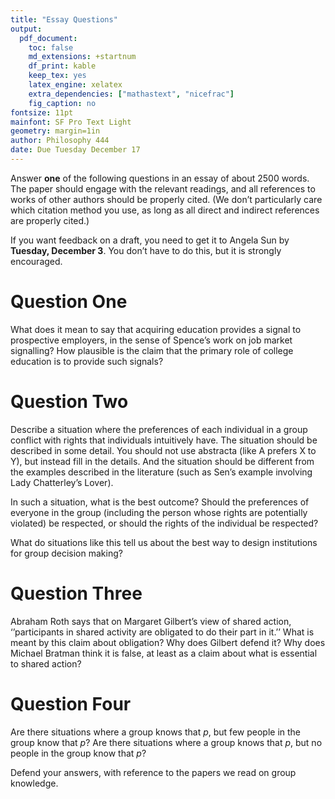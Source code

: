 ```yaml
---
title: "Essay Questions"
output:
  pdf_document:
    toc: false
    md_extensions: +startnum
    df_print: kable
    keep_tex: yes
    latex_engine: xelatex
    extra_dependencies: ["mathastext", "nicefrac"]
    fig_caption: no
fontsize: 11pt
mainfont: SF Pro Text Light
geometry: margin=1in
author: Philosophy 444
date: Due Tuesday December 17
---
```


Answer **one** of the following questions in an essay of about 2500 words. The paper should engage with the relevant readings, and all references to works of other authors should be properly cited. (We don't particularly care which citation method you use, as long as all direct and indirect references are properly cited.)

If you want feedback on a draft, you need to get it to Angela Sun by **Tuesday, December 3**. You don't have to do this, but it is strongly encouraged.

# Question One

What does it mean to say that acquiring education provides a signal to prospective employers, in the sense of Spence's work on job market signalling? How plausible is the claim that the primary role of college education is to provide such signals?

# Question Two

Describe a situation where the preferences of each individual in a group conflict with rights that individuals intuitively have. The situation should be described in some detail. You should not use abstracta (like A prefers X to Y), but instead fill in the details. And the situation should be different from the examples described in the literature (such as Sen's example involving Lady Chatterley's Lover).

In such a situation, what is the best outcome? Should the preferences of everyone in the group (including the person whose rights are potentially violated) be respected, or should the rights of the individual be respected?

What do situations like this tell us about the best way to design institutions for group decision making?

# Question Three

Abraham Roth says that on Margaret Gilbert's view of shared action, ''participants in shared activity are obligated to do their part in it.'' What is meant by this claim about obligation? Why does Gilbert defend it? Why does Michael Bratman think it is false, at least as a claim about what is essential to shared action?

# Question Four

Are there situations where a group knows that _p_, but few people in the group know that _p_? Are there situations where a group knows that _p_, but no people in the group know that _p_?

Defend your answers, with reference to the papers we read on group knowledge.



